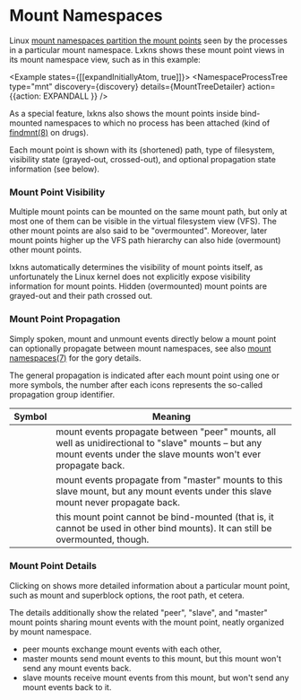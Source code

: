 
# Mount Namespaces

Linux [mount namespaces partition the mount points](https://man7.org/linux/man-pages/man7/mount_namespaces.7.html)
seen by the processes in a particular mount namespace. Lxkns shows these mount
point views in its mount namespace view, such as in this example:

<Example states={[[expandInitiallyAtom, true]]}>
  <NamespaceProcessTree
    type="mnt"
    discovery={discovery}
    details={MountTreeDetailer}
    action={{action: EXPANDALL }}
  />
</Example>

As a special feature, lxkns also shows the mount points inside bind-mounted namespaces to
which no process has been attached (kind of [findmnt(8)](https://man7.org/linux/man-pages/man8/findmnt.8.html)
on drugs).

Each mount point is shown with its (shortened) path, type of filesystem, visibility
state (grayed-out, crossed-out), and optional propagation state information (see below). 

### Mount Point Visibility

Multiple mount points can be mounted on the same mount path, but only at most one
of them can be visible in the virtual filesystem view (VFS). The other mount points are
also said to be "overmounted". Moreover, later mount points higher up the VFS path
hierarchy can also hide (overmount) other mount points.

lxkns automatically determines the visibility of mount points itself, as unfortunately
the Linux kernel does not explicitly expose visibility information for mount points.
Hidden (overmounted) mount points are grayed-out and their path crossed out.

### Mount Point Propagation

Simply spoken, mount and unmount events directly below a mount point can optionally
propagate between mount namespaces, see also
[mount namespaces(7)](https://man7.org/linux/man-pages/man7/mount_namespaces.7.html#top_of_page)
for the gory details.

The general propagation is indicated after each mount point using one or more
symbols, the number after each icons represents the so-called propagation group
identifier.

| Symbol | Meaning |
| --- | --- |
| <PeerIcon/> | mount events propagate between "peer" mounts, all well as unidirectional to "slave" mounts – but any mount events under the slave mounts won't ever propagate back. |
| <SlaveIcon/> | mount events propagate from "master" mounts to this slave mount, but any mount events under this slave mount never propagate back. |
| <UnbindableIcon/> | this mount point cannot be bind-mounted (that is, it cannot be used in other bind mounts). It can still be overmounted, though. |

### Mount Point Details

Clicking on &#32;<MoreHorizIcon className="icon"/> shows more detailed information about a
particular mount point, such as mount and superblock options, the root path, et cetera.

The details additionally show the related "peer", "slave", and "master" mount points
sharing mount events with the mount point, neatly organized by mount namespace.

- peer mounts exchange mount events with each other,
- master mounts send mount events to this mount, but this mount won't send any
  mount events back.
- slave mounts receive mount events from this mount, but won't send any mount
  events back to it.
